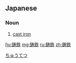 ==Japanese==
{{ja-kanjitab|ちゅう|てつ|yomi=o}}

===Noun===
{{ja-noun|ちゅうてつ|kyu=鑄鐵}}

# [[cast iron]]

[[Category:ja:Alloys|ちゅうてつ]]

[[hu:鋳鉄]]
[[mg:鋳鉄]]
[[ru:鋳鉄]]
[[zh:鋳鉄]]